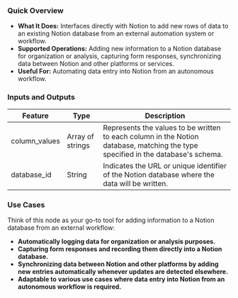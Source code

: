 ### Quick Overview

- **What It Does:** Interfaces directly with Notion to add new rows of data to an existing Notion database from an external automation system or workflow.
- **Supported Operations:** Adding new information to a Notion database for organization or analysis, capturing form responses, synchronizing data between Notion and other platforms or services.
- **Useful For:** Automating data entry into Notion from an autonomous workflow.

### Inputs and Outputs

| Feature       | Type             | Description                                                                                                                      |
| ------------- | ---------------- | -------------------------------------------------------------------------------------------------------------------------------- |
| column_values | Array of strings | Represents the values to be written to each column in the Notion database, matching the type specified in the database's schema. |
| database_id   | String           | Indicates the URL or unique identifier of the Notion database where the data will be written.                                    |

### Use Cases

Think of this node as your go-to tool for adding information to a Notion database from an external workflow:

- **Automatically logging data for organization or analysis purposes.**
- **Capturing form responses and recording them directly into a Notion database.**
- **Synchronizing data between Notion and other platforms by adding new entries automatically whenever updates are detected elsewhere.**
- **Adaptable to various use cases where data entry into Notion from an autonomous workflow is required.**
